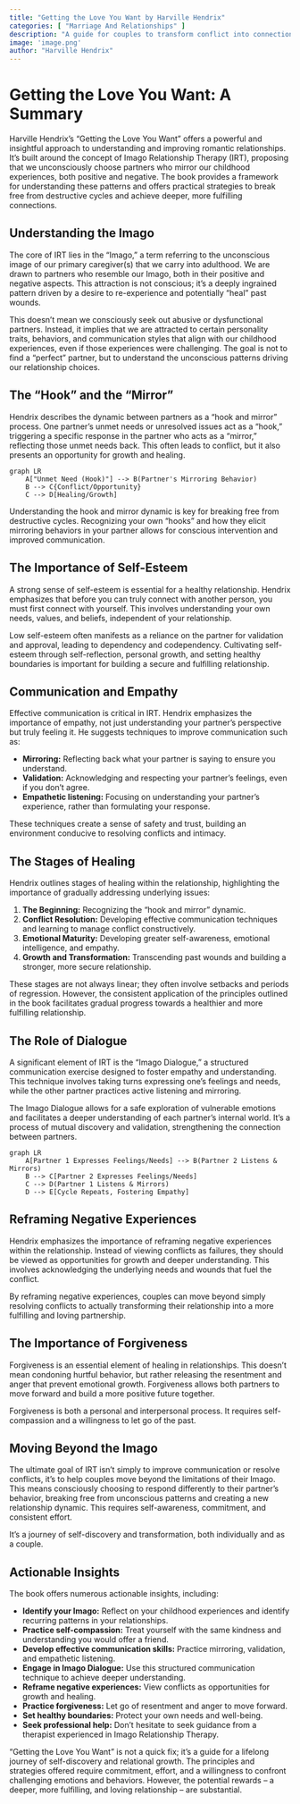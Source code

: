 ```yaml
---
title: "Getting the Love You Want by Harville Hendrix"
categories: [ "Marriage And Relationships" ]
description: "A guide for couples to transform conflict into connection and intimacy"
image: 'image.png'
author: "Harville Hendrix"
---
```

# Getting the Love You Want: A Summary

Harville Hendrix's "Getting the Love You Want" offers a powerful and insightful approach to understanding and improving romantic relationships.  It’s built around the concept of Imago Relationship Therapy (IRT), proposing that we unconsciously choose partners who mirror our childhood experiences, both positive and negative.  The book provides a framework for understanding these patterns and offers practical strategies to break free from destructive cycles and achieve deeper, more fulfilling connections.

## Understanding the Imago

The core of IRT lies in the "Imago," a term referring to the unconscious image of our primary caregiver(s) that we carry into adulthood. We are drawn to partners who resemble our Imago, both in their positive and negative aspects. This attraction is not conscious; it's a deeply ingrained pattern driven by a desire to re-experience and potentially "heal" past wounds.

This doesn't mean we consciously seek out abusive or dysfunctional partners. Instead, it implies that we are attracted to certain personality traits, behaviors, and communication styles that align with our childhood experiences, even if those experiences were challenging. The goal is not to find a "perfect" partner, but to understand the unconscious patterns driving our relationship choices.

## The "Hook" and the "Mirror"

Hendrix describes the dynamic between partners as a "hook and mirror" process. One partner's unmet needs or unresolved issues act as a "hook," triggering a specific response in the partner who acts as a "mirror," reflecting those unmet needs back.  This often leads to conflict, but it also presents an opportunity for growth and healing.

```mermaid
graph LR
    A["Unmet Need (Hook)"] --> B(Partner's Mirroring Behavior)
    B --> C{Conflict/Opportunity}
    C --> D[Healing/Growth]
```

Understanding the hook and mirror dynamic is key for breaking free from destructive cycles. Recognizing your own "hooks" and how they elicit mirroring behaviors in your partner allows for conscious intervention and improved communication.

## The Importance of Self-Esteem

A strong sense of self-esteem is essential for a healthy relationship. Hendrix emphasizes that before you can truly connect with another person, you must first connect with yourself.  This involves understanding your own needs, values, and beliefs, independent of your relationship.

Low self-esteem often manifests as a reliance on the partner for validation and approval, leading to dependency and codependency.  Cultivating self-esteem through self-reflection, personal growth, and setting healthy boundaries is important for building a secure and fulfilling relationship.

## Communication and Empathy

Effective communication is critical in IRT. Hendrix emphasizes the importance of empathy, not just understanding your partner’s perspective but truly feeling it.  He suggests techniques to improve communication such as:

*   **Mirroring:**  Reflecting back what your partner is saying to ensure you understand.
*   **Validation:** Acknowledging and respecting your partner's feelings, even if you don't agree.
*   **Empathetic listening:**  Focusing on understanding your partner's experience, rather than formulating your response.


These techniques create a sense of safety and trust, building an environment conducive to resolving conflicts and intimacy.

## The Stages of Healing

Hendrix outlines stages of healing within the relationship, highlighting the importance of gradually addressing underlying issues:

1. **The Beginning:** Recognizing the "hook and mirror" dynamic.
2. **Conflict Resolution:** Developing effective communication techniques and learning to manage conflict constructively.
3. **Emotional Maturity:**  Developing greater self-awareness, emotional intelligence, and empathy.
4. **Growth and Transformation:**  Transcending past wounds and building a stronger, more secure relationship.

These stages are not always linear; they often involve setbacks and periods of regression.  However, the consistent application of the principles outlined in the book facilitates gradual progress towards a healthier and more fulfilling relationship.


##  The Role of Dialogue

A significant element of IRT is the "Imago Dialogue," a structured communication exercise designed to foster empathy and understanding. This technique involves taking turns expressing one's feelings and needs, while the other partner practices active listening and mirroring.

The Imago Dialogue allows for a safe exploration of vulnerable emotions and facilitates a deeper understanding of each partner's internal world. It’s a process of mutual discovery and validation, strengthening the connection between partners.

```mermaid
graph LR
    A[Partner 1 Expresses Feelings/Needs] --> B(Partner 2 Listens & Mirrors)
    B --> C[Partner 2 Expresses Feelings/Needs]
    C --> D(Partner 1 Listens & Mirrors)
    D --> E[Cycle Repeats, Fostering Empathy]
```

##  Reframing Negative Experiences

Hendrix emphasizes the importance of reframing negative experiences within the relationship. Instead of viewing conflicts as failures, they should be viewed as opportunities for growth and deeper understanding.  This involves acknowledging the underlying needs and wounds that fuel the conflict.

By reframing negative experiences, couples can move beyond simply resolving conflicts to actually transforming their relationship into a more fulfilling and loving partnership.

##  The Importance of Forgiveness

Forgiveness is an essential element of healing in relationships.  This doesn't mean condoning hurtful behavior, but rather releasing the resentment and anger that prevent emotional growth.  Forgiveness allows both partners to move forward and build a more positive future together.

Forgiveness is both a personal and interpersonal process. It requires self-compassion and a willingness to let go of the past.

##  Moving Beyond the Imago

The ultimate goal of IRT isn't simply to improve communication or resolve conflicts, it's to help couples move beyond the limitations of their Imago. This means consciously choosing to respond differently to their partner's behavior, breaking free from unconscious patterns and creating a new relationship dynamic.  This requires self-awareness, commitment, and consistent effort.

It’s a journey of self-discovery and transformation, both individually and as a couple.


## Actionable Insights

The book offers numerous actionable insights, including:

*   **Identify your Imago:** Reflect on your childhood experiences and identify recurring patterns in your relationships.
*   **Practice self-compassion:** Treat yourself with the same kindness and understanding you would offer a friend.
*   **Develop effective communication skills:**  Practice mirroring, validation, and empathetic listening.
*   **Engage in Imago Dialogue:** Use this structured communication technique to achieve deeper understanding.
*   **Reframe negative experiences:** View conflicts as opportunities for growth and healing.
*   **Practice forgiveness:** Let go of resentment and anger to move forward.
*   **Set healthy boundaries:** Protect your own needs and well-being.
*   **Seek professional help:**  Don't hesitate to seek guidance from a therapist experienced in Imago Relationship Therapy.

"Getting the Love You Want" is not a quick fix; it's a guide for a lifelong journey of self-discovery and relational growth.  The principles and strategies offered require commitment, effort, and a willingness to confront challenging emotions and behaviors. However, the potential rewards – a deeper, more fulfilling, and loving relationship – are substantial.

